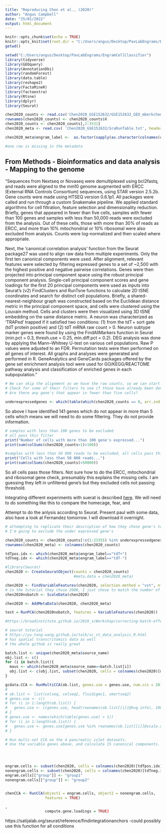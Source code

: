 ---
title: "Reproducing Chen et al., (2020)"
author: "Angus Campbell"
date: "25/01/2022"
output: html_document
---



```{r setup, include=FALSE}
knitr::opts_chunk$set(echo = TRUE)
knitr::opts_knit$set(root.dir = "C:/Users/angus/Desktop/PavLabEngrams/EngramCellClassifier")
getwd()
```



```{r include=FALSE}
setwd("C:/Users/angus/Desktop/PavLabEngrams/EngramCellClassifier")
library(tidyverse)
library(GEOquery)
library(AnnotationDbi)
library(randomForest)
library(data.table)
library(reshape2)
library(FactoMineR)
library(factoextra)
library(Rtsne)
library(dplyr)
library(Seurat)
```


```{r}
chen2020_counts <- read.csv('Chen2020_GSE152632/GSE152632_GEO_mberkchen_TRAP2_counts.csv.gz', header = TRUE)
rownames(chen2020_counts) <- chen2020_counts$X
chen2020_counts <- chen2020_counts[,2:3531]
chen2020_meta <- read.csv( 'Chen2020_GSE152632/SraRunTable.txt', header = TRUE)

chen2020_meta$engram_label <-  as.factor(sapply(as.character(colnames(chen2020_counts)), function(y) if (grepl("_pos_", y, fixed=TRUE)) "tdT+" else "tdT-"))

#one row is missing in the metadata
```

## From Methods - Bioinformatics and data analysis - Mapping to the genome
"Sequences from Nextseq or Novaseq were demultiplexed using bcl2fastq, and reads were aligned to the mm10 genome augmented with ERCC (External RNA Controls Consortium) sequences, using STAR version 2.5.2b. Gene counts were made using HTSEQ version 0.6.1p1. All packages were called and run through a custom Snakemake pipeline. We applied standard algorithms for cell filtration, feature selection and dimensionality reduction. Briefly, genes that appeared in fewer than five cells, samples with fewer than 100 genes and samples with less than 50,000 reads were excluded from the analysis. Out of these cells, those with more than 30% of reads as ERCC, and more than 10% mitochondrial or 10% ribosomal were also excluded from analysis. Counts were log-normalized and then scaled where appropriate.

Next, the ‘canonical correlation analysis’ function from the Seurat package27 was used to align raw data from multiple experiments. Only the first ten canonical components were used. After alignment, relevant features were selected by filtering expressed genes to a set of ~2,500 with the highest positive and negative pairwise correlations. Genes were then projected into principal component space using the robust principal component analysis. Single-cell principal component scores and gene loadings for the first 20 principal components were used as inputs into Seurat’s (v2) FindClusters and RunTsne functions to calculate 2D tSNE coordinates and search for distinct cell populations. Briefly, a shared-nearest-neighbour graph was constructed based on the Euclidean distance metric in the principal component space, and cells were clustered using the Louvain method. Cells and clusters were then visualized using 3D tSNE embedding on the same distance metric. A neuron was characterized as ‘TRAPed’ trapped if it satisfied two conditions: (1) from the tdT + sort gate (tdT protein positive) and (2) tdT mRNA raw count > 0. Neuron subtype marker genes were found by using the FindAllMarkers function in Seurat (min.pct = 0.3, thresh.use = 0.25, min.diff.pct = 0.2). DEG analysis was done by applying the Mann–Whitney U-test on various cell populations. Raw P values were adjusted to an FDR. Permutation tests were then performed on all genes of interest. All graphs and analyses were generated and performed in R. GeneAnalytics and GeneCards packages offered by the gene set enrichment analysis tool were used for GO/KEGG/REACTOME pathway analysis and classification of enriched genes in each subpopulation."


```{r}
# We can skip the alignment as we have the raw counts, so we can start at
# Check for some of their filters to see if those have already been done
# Are there any gene's that appear in fewer than five cells?

underexpressedgenes <- which(table(which(chen2020_counts == 0, arr.ind = TRUE)[,1])>(3530-5))
```
So above I have identified 141 genes which do not appear in more than 5 cells which means we will need to do some filtering.
They do not provide information.

```{r}
# samples with less than 100 genes to be excluded
# all pass this filter
print("Number of cells with more than 100 gene's expressed...")
print(sum(colSums(chen2020_counts>1)>100))

#samples with less than 50 000 reads to be excluded, all cells pass this threshold
print("Cells with less than 50 000 reads...")
print(sum(colSums(chen2020_counts)<50000))
```
So all cells pass those filters.  Not sure how to do the ERCC, mitochondrial and ribosomal gene check, presumably this explains the missing cells.
I am guessing they left in unfiltered gene's but they excluded cells not passing threshold.  

Integrating different experiments with suerat is described [here](https://satijalab.org/seurat/articles/integration_introduction.html).  We will need to do something like this to compare the homecage, fear, and 

Attempt to do the anlysis according to Seurat.  Present paul with some data, also have a look at Fernandez tomorrow.  I will download it overnight.
```{r}
# attempting to replicate their description of how they chose gene's to include
# I'm going to exclude the under expressed gene's

chen2020_counts <- chen2020_counts[!c(1:23355) %in% underexpressedgenes,]
rownames(chen2020_meta) <- colnames(chen2020_counts)

tdTpos.idx <- which(chen2020_meta$engram_label=="tdT+")
tdTneg.idx <- which(chen2020_meta$engram_label=="tdT-")

#library(Seurat)
chen2020 <- CreateSeuratObject(counts = chen2020_counts)
                               #meta.data = chen2020_meta)

chen2020 <- FindVariableFeatures(chen2020, selection.method = "vst", nfeatures = 3530) #no idea how I chose 3530, 
# in the tutorial they chose 2000, I just chose to match the number of cells we had
chen2020nobatch <- ScaleData(chen2020)

chen2020 <- AddMetaData(chen2020, chen2020_meta)

test = RunPCA(chen2020nobatch, features = VariableFeatures(chen2020))

#https://broadinstitute.github.io/2019_scWorkshop/correcting-batch-effects.html

# seurat tutorial
# https://yu-tong-wang.github.io/talk/sc_st_data_analysis_R.html
# has spatial transcritomics data as well 
# the whole github is really great

batch.list <- unique(chen2020_meta$source_name)
obj.list <- c()
for (i in batch.list){
  maus <- which(chen2020_meta$source_name==batch.list[i])
  obj.list <- c(obj.list, subset(chen2020, cells = colnames(chen2020)[maus]))
}

gcdata.CCA <- RunMultiCCA(ob.list, genes.use = genes.use, num.ccs = 20) #
# 
# ob.list <- list(celseq, celseq2, fluidigmc1, smartseq2)
# genes.use <- c()
# for (i in 1:length(ob.list)) {
#   genes.use <- c(genes.use, head(rownames(ob.list[[i]]@hvg.info), 1000))
# }
# genes.use <- names(which(table(genes.use) > 1))
# for (i in 1:length(ob.list)) {
#   genes.use <- genes.use[genes.use %in% rownames(ob.list[[i]]@scale.data)]
# }

# Run multi-set CCA on the 4 pancreatic islet datasets. 
# Use the variable genes above, and calculate 15 canonical components.




engram.cells <- subset(chen2020, cells = colnames(chen2020)[tdTpos.idx])
nonengram.cells <- subset(chen2020, cells = colnames(chen2020)[tdTneg.idx])
engram.cells[["group"]] <- "group1"
nonengram.cells[["group"]] <- "group2"


chenCCA <- RunCCA(object1 = engram.cells, object2 = nonengram.cells,
                  features = TRUE)

,
                  compute.gene.loadings = TRUE)

```
https://satijalab.org/seurat/reference/findintegrationanchors
-could possibly use this function for all conditions
